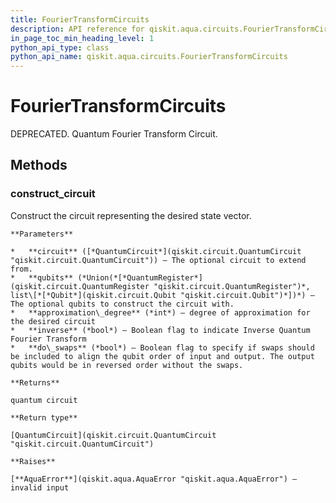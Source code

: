 ```yaml
---
title: FourierTransformCircuits
description: API reference for qiskit.aqua.circuits.FourierTransformCircuits
in_page_toc_min_heading_level: 1
python_api_type: class
python_api_name: qiskit.aqua.circuits.FourierTransformCircuits
---
```


# FourierTransformCircuits

<Class id="qiskit.aqua.circuits.FourierTransformCircuits" isDedicatedPage={true} github="https://github.com/qiskit-community/qiskit-aqua/tree/stable/0.7/qiskit/aqua/circuits/fourier_transform_circuits.py" signature="FourierTransformCircuits">
  DEPRECATED. Quantum Fourier Transform Circuit.

  ## Methods

  ### construct\_circuit

  <Function id="qiskit.aqua.circuits.FourierTransformCircuits.construct_circuit" signature="static FourierTransformCircuits.construct_circuit(circuit=None, qubits=None, inverse=False, approximation_degree=0, do_swaps=True)">
    Construct the circuit representing the desired state vector.

    **Parameters**

    *   **circuit** ([*QuantumCircuit*](qiskit.circuit.QuantumCircuit "qiskit.circuit.QuantumCircuit")) – The optional circuit to extend from.
    *   **qubits** (*Union(*[*QuantumRegister*](qiskit.circuit.QuantumRegister "qiskit.circuit.QuantumRegister")*, list\[*[*Qubit*](qiskit.circuit.Qubit "qiskit.circuit.Qubit")*])*) – The optional qubits to construct the circuit with.
    *   **approximation\_degree** (*int*) – degree of approximation for the desired circuit
    *   **inverse** (*bool*) – Boolean flag to indicate Inverse Quantum Fourier Transform
    *   **do\_swaps** (*bool*) – Boolean flag to specify if swaps should be included to align the qubit order of input and output. The output qubits would be in reversed order without the swaps.

    **Returns**

    quantum circuit

    **Return type**

    [QuantumCircuit](qiskit.circuit.QuantumCircuit "qiskit.circuit.QuantumCircuit")

    **Raises**

    [**AquaError**](qiskit.aqua.AquaError "qiskit.aqua.AquaError") – invalid input
  </Function>
</Class>

